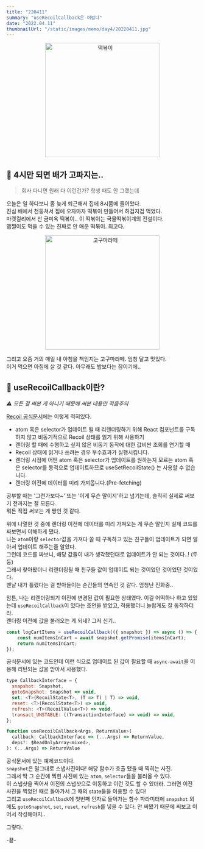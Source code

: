 ```yaml
---
title: "220411"
summary: "useRecoilCallback은 어렵다"
date: "2022.04.11"
thumbnailUrl: "/static/images/memo/day4/20220411.jpg"
---
```


<div align="center">
	<img src="/static/images/memo/day4/20220411.jpg" width="300px" alt="떡볶이" />
</div>

## 🤤 4시만 되면 배가 고파지는..

> 회사 다니면 원래 다 이런건가? 학생 때도 안 그랬는데

오늘은 일 하다보니 좀 늦게 퇴근해서 집에 8시쯤에 들어왔다.  
진심 배에서 천둥쳐서 집에 오자마자 떡볶이 만들어서 허겁지겁 먹었다.  
마켓컬리에서 산 금미옥 떡볶이.. 이 떡볶이는 국물떡볶이계의 전설이다.  
맵찔이도 먹을 수 있는 진짜로 안 매운 떡볶이. 최고다.

<div align="center">
	<img src="/static/images/memo/day4/091420.jpg" width="300px" alt="고구마라떼" />
</div>

그리고 요즘 거의 매일 내 아침을 책임지는 고구마라떼. 엄청 달고 맛있다.  
이거 먹으면 아침에 살 것 같다. 아무래도 밥보다는 잠이기에..

## 🚙 useRecoilCallback이란?

_⚠️ 모든 걸 써본 게 아니기 때문에 써본 내용만 적음주의_

[Recoil 공식문서](https://recoiljs.org/ko/docs/api-reference/core/useRecoilCallback/)에는 이렇게 적혀있다.

- atom 혹은 selector가 업데이트 될 때 리렌더링하기 위해 React 컴포넌트를 구독하지 않고 비동기적으로 Recoil 상태를 읽기 위해 사용하기
- 렌더링 할 때에 수행하고 싶지 않은 비동기 동작에 대한 값비싼 조회를 연기할 때
- Recoil 상태에 읽거나 쓰려는 경우 부수효과가 실행시킵니다.
- 렌더링 시점에 어떤 atom 혹은 selector가 업데이트를 원하는지 모르는 atom 혹은 selector를 동적으로 업데이트하므로 useSetRecoilState() 는 사용할 수 없습니다.
- 렌더링 이전에 데이터를 미리 가져옵니다.(Pre-fetching)

공부할 때는 '그런가보다~' 또는 '이게 무슨 말이지'하고 넘기는데, 솔직히 실제로 써보기 전까지는 잘 모른다.  
뭐든 직접 써보는 게 짱인 것 같다.

위에 나열한 것 중에 렌더링 이전에 데이터를 미리 가져오는 게 무슨 말인지 실제 코드를 짜보면서 이해하게 됐다.  
나는 `atom`이랑 `selector`값을 가져다 쓸 때 구독하고 있는 친구들이 업데이트가 되면 알아서 업데이트 해주는줄 알았다.  
그런데 코드를 짜보니, 해당 값들이 내가 생각했던대로 업데이트가 안 되는 것이다..! (두둥)  
그래서 찾아봤더니 리렌더링될 때 친구들 값이 업데이트 되는 것이었던 것이었던 것이었다.  
맨날 내가 틀렸다는 걸 받아들이는 순간들의 연속인 것 같다. 엄청난 진화중..

암튼, 나는 리렌더링되기 이전에 변경된 값이 필요한 상태였다. 이걸 어떡하나 하고 있었는데 `useRecoilCallback`이 있다는 조언을 받았고, 적용했더니 놀랍게도 잘 동작하더라.  
렌더링 이전에 값을 불러오는 게 되네? 그저 신기..

```javascript
const logCartItems = useRecoilCallback(({ snapshot }) => async () => {
	const numItemsInCart = await snapshot.getPromise(itemsInCart);
	return numItemsInCart;
});
```

공식문서에 있는 코드인데 이런 식으로 업데이트 된 값이 필요할 때 `async-await`을 이용해 리턴되는 값을 받아서 사용했다.

```javascript
type CallbackInterface = {
  snapshot: Snapshot,
  gotoSnapshot: Snapshot => void,
  set: <T>(RecoilState<T>, (T => T) | T) => void,
  reset: <T>(RecoilState<T>) => void,
  refresh: <T>(RecoilValue<T>) => void,
  transact_UNSTABLE: ((TransactionInterface) => void) => void,
};

function useRecoilCallback<Args, ReturnValue>(
  callback: CallbackInterface => (...Args) => ReturnValue,
  deps?: $ReadOnlyArray<mixed>,
): (...Args) => ReturnValue
```

공식문서에 있는 예제코드이다.  
`snapshot`은 말그대로 스냅사진이다! 해당 함수가 호출 됐을 때 찍히는 사진.  
그래서 딱 그 순간에 찍힌 사진에 있는 `atom`, `selector`들을 불러올 수 있다.  
이 스냅샷을 찍어서 이전의 스냅샷으로 이동하고 이런 것도 할 수 있더라. 그러면 이전 사진을 찍었던 때로 돌아가서 그 때의 state들을 이용할 수 있다!  
그리고 `useRecoilCallback`에 첫번째 인자로 들어가는 함수 파라미터에 `snapshot` 외에도 `gotoSnapshot`, `set`, `reset`, `refresh`를 넣을 수 있다.
안 써봤기 때문에 써보고 이어서 작성해야지..

그렇다.

-끝-
